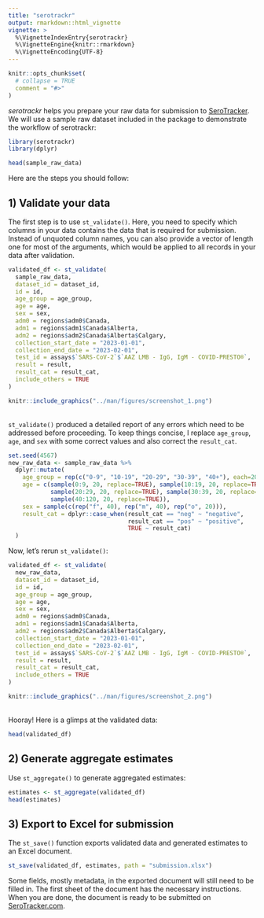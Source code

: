 ```yaml
---
title: "serotrackr"
output: rmarkdown::html_vignette
vignette: >
  %\VignetteIndexEntry{serotrackr}
  %\VignetteEngine{knitr::rmarkdown}
  %\VignetteEncoding{UTF-8}
---
```


```r
knitr::opts_chunk$set(
  # collapse = TRUE
  comment = "#>"
)
```


*serotrackr* helps you prepare your raw data for submission to [SeroTracker](https://serotracker.com){target="_blank"}. We will use a sample raw dataset included in the package to demonstrate the workflow of serotrackr:

```r
library(serotrackr)
library(dplyr)

head(sample_raw_data)
```

Here are the steps you should follow:

## 1) Validate your data

The first step is to use `st_validate()`. Here, you need to specify which columns in your data contains the data that is required for submission. Instead of unquoted column names, you can also provide a vector of length one for most of the arguments, which would be applied to all records in your data after validation.


```r
validated_df <- st_validate(
  sample_raw_data,
  dataset_id = dataset_id,
  id = id,
  age_group = age_group,
  age = age,
  sex = sex,
  adm0 = regions$adm0$Canada,
  adm1 = regions$adm1$Canada$Alberta,
  adm2 = regions$adm2$Canada$Alberta$Calgary,
  collection_start_date = "2023-01-01",
  collection_end_date = "2023-02-01",
  test_id = assays$`SARS-CoV-2`$`AAZ LMB - IgG, IgM - COVID-PRESTO®`,
  result = result,
  result_cat = result_cat,
  include_others = TRUE
)
```

```r
knitr::include_graphics("../man/figures/screenshot_1.png")
```

  
<br>
`st_validate()` produced a detailed report of any errors which need to be addressed before proceeding. To keep things concise, I replace `age_group`, `age`, and `sex` with some correct values and also correct the `result_cat`.

```r
set.seed(4567)
new_raw_data <- sample_raw_data %>%
  dplyr::mutate(
    age_group = rep(c("0-9", "10-19", "20-29", "30-39", "40+"), each=20),
    age = c(sample(0:9, 20, replace=TRUE), sample(10:19, 20, replace=TRUE),
            sample(20:29, 20, replace=TRUE), sample(30:39, 20, replace=TRUE),
            sample(40:120, 20, replace=TRUE)),
    sex = sample(c(rep("f", 40), rep("m", 40), rep("o", 20))),
    result_cat = dplyr::case_when(result_cat == "neg" ~ "negative",
                                  result_cat == "pos" ~ "positive",
                                  TRUE ~ result_cat)
  )
```

Now, let's rerun `st_validate()`:

```r
validated_df <- st_validate(
  new_raw_data,
  dataset_id = dataset_id,
  id = id,
  age_group = age_group,
  age = age,
  sex = sex,
  adm0 = regions$adm0$Canada,
  adm1 = regions$adm1$Canada$Alberta,
  adm2 = regions$adm2$Canada$Alberta$Calgary,
  collection_start_date = "2023-01-01",
  collection_end_date = "2023-02-01",
  test_id = assays$`SARS-CoV-2`$`AAZ LMB - IgG, IgM - COVID-PRESTO®`,
  result = result,
  result_cat = result_cat,
  include_others = TRUE
)
```

```r
knitr::include_graphics("../man/figures/screenshot_2.png")
```
  
<br>
Hooray! Here is a glimps at the validated data:

```r
head(validated_df)
```


## 2) Generate aggregate estimates

Use `st_aggregate()` to generate aggregated estimates:

```r
estimates <- st_aggregate(validated_df)
head(estimates)
```


## 3) Export to Excel for submission
The `st_save()` function exports validated data and generated estimates to an Excel document.

```r
st_save(validated_df, estimates, path = "submission.xlsx")
```

Some fields, mostly metadata, in the exported document will still need to be filled in. The first sheet of the document has the necessary instructions. When you are done, the document is ready to be submitted on [SeroTracker.com](https://serotracker.com){target="_blank"}.
